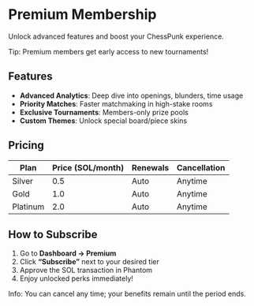 # Premium Membership

Unlock advanced features and boost your ChessPunk experience.

<Callout type="tip">
  Tip: Premium members get early access to new tournaments!
</Callout>

## Features

- **Advanced Analytics**: Deep dive into openings, blunders, time usage  
- **Priority Matches**: Faster matchmaking in high-stake rooms  
- **Exclusive Tournaments**: Members-only prize pools  
- **Custom Themes**: Unlock special board/piece skins  

## Pricing

| Plan       | Price (SOL/month) | Renewals | Cancellation |
|------------|-------------------|----------|--------------|
| Silver     | 0.5               | Auto     | Anytime      |
| Gold       | 1.0               | Auto     | Anytime      |
| Platinum   | 2.0               | Auto     | Anytime      |

## How to Subscribe

1. Go to **Dashboard → Premium**  
2. Click **“Subscribe”** next to your desired tier  
3. Approve the SOL transaction in Phantom  
4. Enjoy unlocked perks immediately!

<Callout type="info">
  Info: You can cancel any time; your benefits remain until the period ends.
</Callout>
